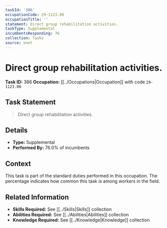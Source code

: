 ```yaml
---
taskId: '386'
occupationCode: 29-1123.00
occupationTitle: ''
statement: Direct group rehabilitation activities.
taskType: Supplemental
incumbentsResponding: 76
collection: Tasks
source: onet
---
```

# Direct group rehabilitation activities.

**Task ID:** 386
**Occupation:** [[../Occupations|Occupation]] with code `29-1123.00`

## Task Statement

> Direct group rehabilitation activities.

## Details

- **Type:** Supplemental
- **Performed By:** 76.0% of incumbents

## Context

This task is part of the standard duties performed in this occupation. The percentage indicates how common this task is among workers in the field.

## Related Information

- **Skills Required:** See [[../Skills|Skills]] collection
- **Abilities Required:** See [[../Abilities|Abilities]] collection
- **Knowledge Required:** See [[../Knowledge|Knowledge]] collection
